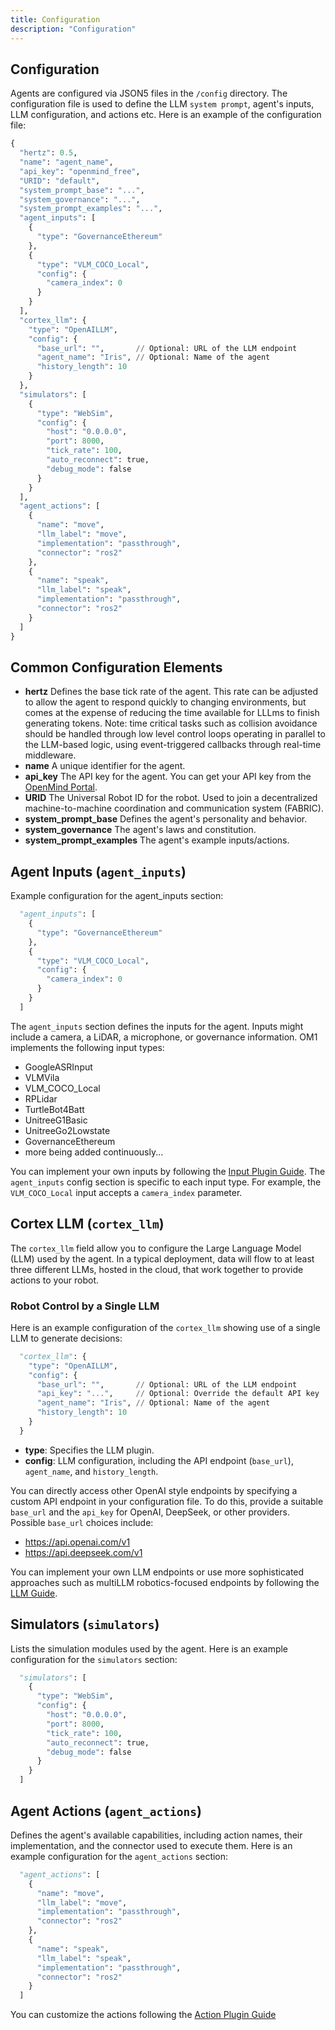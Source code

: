 ---
title: Configuration
description: "Configuration"
---

## Configuration

Agents are configured via JSON5 files in the `/config` directory. The configuration file is used to define the LLM `system prompt`, agent's inputs, LLM configuration, and actions etc. Here is an example of the configuration file:

```python
{
  "hertz": 0.5,
  "name": "agent_name",
  "api_key": "openmind_free",
  "URID": "default",
  "system_prompt_base": "...",
  "system_governance": "...",
  "system_prompt_examples": "...",
  "agent_inputs": [
    {
      "type": "GovernanceEthereum"
    },
    {
      "type": "VLM_COCO_Local",
      "config": {
        "camera_index": 0
      }
    }
  ],
  "cortex_llm": {
    "type": "OpenAILLM",
    "config": {
      "base_url": "",       // Optional: URL of the LLM endpoint
      "agent_name": "Iris", // Optional: Name of the agent
      "history_length": 10
    }
  },
  "simulators": [
    {
      "type": "WebSim",
      "config": {
        "host": "0.0.0.0",
        "port": 8000,
        "tick_rate": 100,
        "auto_reconnect": true,
        "debug_mode": false
      }
    }
  ],
  "agent_actions": [
    {
      "name": "move",
      "llm_label": "move",
      "implementation": "passthrough",
      "connector": "ros2"
    },
    {
      "name": "speak",
      "llm_label": "speak",
      "implementation": "passthrough",
      "connector": "ros2"
    }
  ]
}
```

## Common Configuration Elements

* **hertz** Defines the base tick rate of the agent. This rate can be adjusted to allow the agent to respond quickly to changing environments, but comes at the expense of reducing the time available for LLLms to finish generating tokens. Note: time critical tasks such as collision avoidance should be handled through low level control loops operating in parallel to the LLM-based logic, using event-triggered callbacks through real-time middleware. 
* **name** A unique identifier for the agent.
* **api_key** The API key for the agent. You can get your API key from the [OpenMind Portal](https://portal.openmind.org/).
* **URID** The Universal Robot ID for the robot. Used to join a decentralized machine-to-machine coordination and communication system (FABRIC). 
* **system_prompt_base** Defines the agent's personality and behavior.
* **system_governance** The agent's laws and constitution.
* **system_prompt_examples** The agent's example inputs/actions.

## Agent Inputs (`agent_inputs`)

Example configuration for the agent_inputs section:

```python
  "agent_inputs": [
    {
      "type": "GovernanceEthereum"
    },
    {
      "type": "VLM_COCO_Local",
      "config": {
        "camera_index": 0
      }
    }
  ]
```

The `agent_inputs` section defines the inputs for the agent. Inputs might include a camera, a LiDAR, a microphone, or governance information. OM1 implements the following input types:

* GoogleASRInput
* VLMVila
* VLM_COCO_Local
* RPLidar
* TurtleBot4Batt
* UnitreeG1Basic
* UnitreeGo2Lowstate
* GovernanceEthereum
* more being added continuously...

You can implement your own inputs by following the [Input Plugin Guide](4_inputs). The `agent_inputs` config section is specific to each input type. For example, the `VLM_COCO_Local` input accepts a `camera_index` parameter.

## Cortex LLM (`cortex_llm`)

The `cortex_llm` field allow you to configure the Large Language Model (LLM) used by the agent. In a typical deployment, data will flow to at least three different LLMs, hosted in the cloud, that work together to provide actions to your robot.

### Robot Control by a Single LLM

Here is an example configuration of the `cortex_llm` showing use of a single LLM to generate decisions:

```python
  "cortex_llm": {
    "type": "OpenAILLM",
    "config": {
      "base_url": "",       // Optional: URL of the LLM endpoint
      "api_key": "...",     // Optional: Override the default API key
      "agent_name": "Iris", // Optional: Name of the agent
      "history_length": 10
    }
  }
```

* **type**: Specifies the LLM plugin.
* **config**: LLM configuration, including the API endpoint (`base_url`), `agent_name`, and `history_length`.

You can directly access other OpenAI style endpoints by specifying a custom API endpoint in your configuration file. To do this, provide a suitable `base_url` and the `api_key` for OpenAI, DeepSeek, or other providers. Possible `base_url` choices include:

* https://api.openai.com/v1
* https://api.deepseek.com/v1

You can implement your own LLM endpoints or use more sophisticated approaches such as multiLLM robotics-focused endpoints by following the [LLM Guide](5_llms).

## Simulators (`simulators`)

Lists the simulation modules used by the agent. Here is an example configuration for the `simulators` section:

```python
  "simulators": [
    {
      "type": "WebSim",
      "config": {
        "host": "0.0.0.0",
        "port": 8000,
        "tick_rate": 100,
        "auto_reconnect": true,
        "debug_mode": false
      }
    }
  ]
```

## Agent Actions (`agent_actions`)

Defines the agent's available capabilities, including action names, their implementation, and the connector used to execute them. Here is an example configuration for the `agent_actions` section:

```python
  "agent_actions": [
    {
      "name": "move",
      "llm_label": "move",
      "implementation": "passthrough",
      "connector": "ros2"
    },
    {
      "name": "speak",
      "llm_label": "speak",
      "implementation": "passthrough",
      "connector": "ros2"
    }
  ]
```

You can customize the actions following the [Action Plugin Guide](6_actions)

